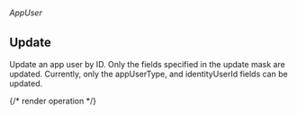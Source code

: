 ###### *AppUser*

## Update

Update an app user by ID. Only the fields specified in the update mask are updated.
 Currently, only the appUserType, and identityUserId fields can be updated.

{/* render operation */}
